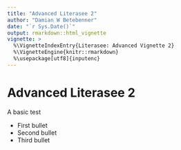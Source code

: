 ```yaml
---
title: "Advanced Literasee 2"
author: "Damian W Betebenner"
date: "`r Sys.Date()`"
output: rmarkdown::html_vignette
vignette: >
  %\VignetteIndexEntry{Literasee: Advanced Vignette 2}
  %\VignetteEngine{knitr::rmarkdown}
  %\usepackage[utf8]{inputenc}
---
```


# Advanced Literasee 2

A basic test

* First bullet
* Second bullet
* Third bullet

